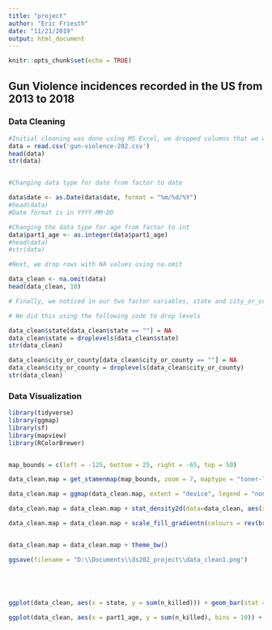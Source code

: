 ```yaml
---
title: "project"
author: "Eric Friesth"
date: "11/21/2019"
output: html_document
---
```


```r
knitr::opts_chunk$set(echo = TRUE)
```

## Gun Violence incidences recorded in the US from 2013 to 2018

### Data Cleaning

```r
#Initial cleaning was done using MS Excel, we dropped columns that we weren't planning to use (Address, house district, senate district, part2-5_age) and removed rows with empty cells.
data = read.csv('gun-violence-202.csv')
head(data)
str(data)


#Changing data type for date from factor to date

data$date <- as.Date(data$date, format = "%m/%d/%Y")
#head(data)
#Date format is in YYYY-MM-DD

#Changing the data type for age from factor to int
data$part1_age <- as.integer(data$part1_age)
#head(data)
#str(data)

#Next, we drop rows with NA values using na.omit

data_clean <- na.omit(data)
head(data_clean, 10)

# Finally, we noticed in our two factor variables, state and city_or_county, had levels "" that had to be removed as they were unnecessary

# We did this using the following code to drop levels

data_clean$state[data_clean$state == ""] = NA
data_clean$state = droplevels(data_clean$state)
str(data_clean)

data_clean$city_or_county[data_clean$city_or_county == ""] = NA
data_clean$city_or_county = droplevels(data_clean$city_or_county)
str(data_clean)

```

### Data Visualization

```r

library(tidyverse)
library(ggmap)
library(sf)
library(mapview)
library(RColorBrewer)


map_bounds = c(left = -125, bottom = 25, right = -65, top = 50)

data_clean.map = get_stamenmap(map_bounds, zoom = 7, maptype = "toner-lite")

data_clean.map = ggmap(data_clean.map, extent = "device", legend = "none")

data_clean.map = data_clean.map + stat_density2d(data=data_clean, aes(x = data_clean$longitude, y = data_clean$latitude, fill = ..level.., alpha = ..level..), geom="polygon")

data_clean.map = data_clean.map + scale_fill_gradientn(colours = rev(brewer.pal(7, "Spectral")))


data_clean.map = data_clean.map + theme_bw()

ggsave(filename = "D:\\Documents\\ds202_project\\data_clean1.png")





ggplot(data_clean, aes(x = state, y = sum(n_killed))) + geom_bar(stat = "identity") + theme(axis.text.x = element_text(angle=90, hjust=1))

ggplot(data_clean, aes(x = part1_age, y = sum(n_killed), bins = 10)) + geom_histogram(stat = "identity")


```



















